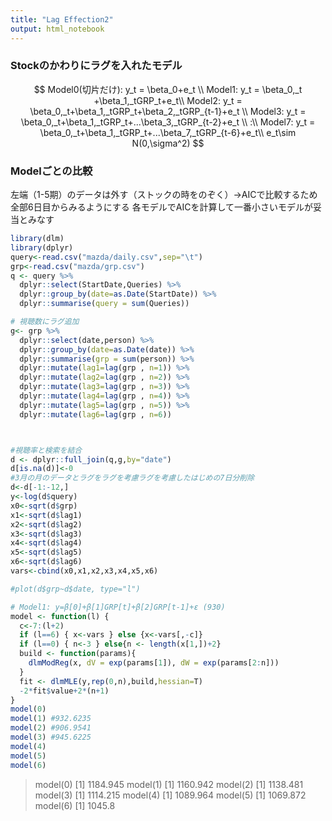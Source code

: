 ```yaml
---
title: "Lag Effection2"
output: html_notebook
---
```


### Stockのかわりにラグを入れたモデル

$$
Model0(切片だけ): y_t = \beta_0+e_t \\
Model1:  y_t = \beta_0,_t +\beta_1,_tGRP_t+e_t\\
Model2: y_t = \beta_0,_t+\beta_1,_tGRP_t+\beta_2,_tGRP_{t-1}+e_t \\
Model3: y_t = \beta_0,_t+\beta_1,_tGRP_t+...\beta_3,_tGRP_{t-2}+e_t \\
:\\
Model7: y_t = \beta_0,_t+\beta_1,_tGRP_t+...\beta_7,_tGRP_{t-6}+e_t\\
e_t\sim N(0,\sigma^2)
$$
  

### Modelごとの比較

左端（1-5期）のデータは外す（ストックの時をのぞく）->AICで比較するため全部6日目からみるようにする
各モデルでAICを計算して一番小さいモデルが妥当とみなす


```r
library(dlm)
library(dplyr)
query<-read.csv("mazda/daily.csv",sep="\t")
grp<-read.csv("mazda/grp.csv")
q <- query %>%
  dplyr::select(StartDate,Queries) %>%
  dplyr::group_by(date=as.Date(StartDate)) %>%
  dplyr::summarise(query = sum(Queries))

# 視聴数にラグ追加
g<- grp %>%
  dplyr::select(date,person) %>%
  dplyr::group_by(date=as.Date(date)) %>%
  dplyr::summarise(grp = sum(person)) %>%
  dplyr::mutate(lag1=lag(grp , n=1)) %>%
  dplyr::mutate(lag2=lag(grp , n=2)) %>%
  dplyr::mutate(lag3=lag(grp , n=3)) %>%
  dplyr::mutate(lag4=lag(grp , n=4)) %>%
  dplyr::mutate(lag5=lag(grp , n=5)) %>%
  dplyr::mutate(lag6=lag(grp , n=6))



#視聴率と検索を結合
d <- dplyr::full_join(q,g,by="date")
d[is.na(d)]<-0
#3月の月のデータとラグをラグを考慮ラグを考慮したはじめの7日分削除
d<-d[-1:-12,]
y<-log(d$query)
x0<-sqrt(d$grp)
x1<-sqrt(d$lag1)
x2<-sqrt(d$lag2)
x3<-sqrt(d$lag3)
x4<-sqrt(d$lag4)
x5<-sqrt(d$lag5)
x6<-sqrt(d$lag6)
vars<-cbind(x0,x1,x2,x3,x4,x5,x6)

#plot(d$grp~d$date, type="l")
```


```r
# Model1: y=β[0]+β[1]GRP[t]+β[2]GRP[t-1]+ε (930)
model <- function(l) {
  c<-7:(l+2)
  if (l==6) { x<-vars } else {x<-vars[,-c]}
  if (l==0) { n<-3 } else{n <- length(x[1,])+2}
  build <- function(params){
    dlmModReg(x, dV = exp(params[1]), dW = exp(params[2:n]))
  }
  fit <- dlmMLE(y,rep(0,n),build,hessian=T)
  -2*fit$value+2*(n+1)
}
model(0)
model(1) #932.6235
model(2) #906.9541
model(3) #945.6225
model(4)
model(5)
model(6)
```

> model(0)
[1] 1184.945
> model(1)
[1] 1160.942
> model(2)
[1] 1138.481
> model(3)
[1] 1114.215
> model(4)
[1] 1089.964
> model(5)
[1] 1069.872
> model(6)
[1] 1045.8

